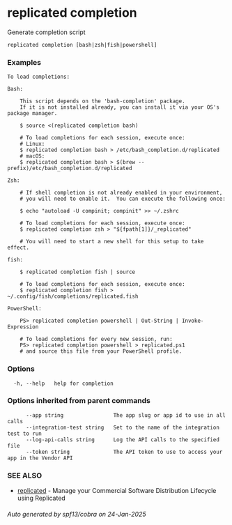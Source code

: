# replicated completion

Generate completion script

```
replicated completion [bash|zsh|fish|powershell]
```

### Examples

```
To load completions:

Bash:

	This script depends on the 'bash-completion' package.
	If it is not installed already, you can install it via your OS's package manager.

	$ source <(replicated completion bash)

	# To load completions for each session, execute once:
	# Linux:
	$ replicated completion bash > /etc/bash_completion.d/replicated
	# macOS:
	$ replicated completion bash > $(brew --prefix)/etc/bash_completion.d/replicated

Zsh:

	# If shell completion is not already enabled in your environment,
	# you will need to enable it.  You can execute the following once:

	$ echo "autoload -U compinit; compinit" >> ~/.zshrc

	# To load completions for each session, execute once:
	$ replicated completion zsh > "${fpath[1]}/_replicated"

	# You will need to start a new shell for this setup to take effect.

fish:

	$ replicated completion fish | source

	# To load completions for each session, execute once:
	$ replicated completion fish > ~/.config/fish/completions/replicated.fish

PowerShell:

	PS> replicated completion powershell | Out-String | Invoke-Expression

	# To load completions for every new session, run:
	PS> replicated completion powershell > replicated.ps1
	# and source this file from your PowerShell profile.

```

### Options

```
  -h, --help   help for completion
```

### Options inherited from parent commands

```
      --app string                The app slug or app id to use in all calls
      --integration-test string   Set to the name of the integration test to run
      --log-api-calls string      Log the API calls to the specified file
      --token string              The API token to use to access your app in the Vendor API
```

### SEE ALSO

* [replicated](replicated)	 - Manage your Commercial Software Distribution Lifecycle using Replicated

###### Auto generated by spf13/cobra on 24-Jan-2025
